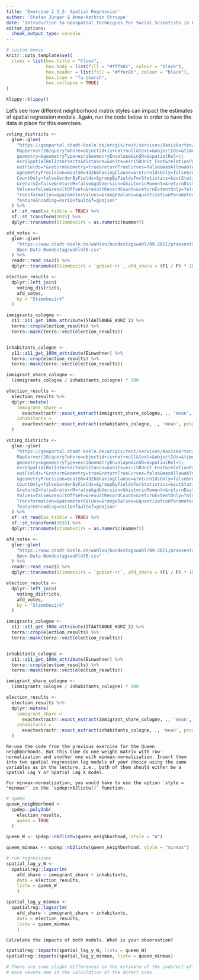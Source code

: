 ```yaml
---
title: 'Exercise 2_3_2: Spatial Regression'
author: 'Stefan Jünger & Anne-Kathrin Stroppe'
date: 'Introduction to Geospatial Techniques for Social Scientists in R'
editor_options: 
  chunk_output_type: console
---
```


```r
# custom boxes
knitr::opts_template$set(
  clues = list(box.title = "Clues",
               box.body = list(fill = "#fff9dc", colour = "black"),
               box.header = list(fill = "#ffec8b", colour = "black"),
               box.icon = "fa-search",
               box.collapse = TRUE)
)
```

```r
klippy::klippy()
```

Let's see how different neighborhood matrix styles can impact the estimates of spatial regression models. Again, run the code below in order to have the data in place for this exercises.

```r
voting_districts <-
  glue::glue(
    "https://geoportal.stadt-koeln.de/arcgis/rest/services/Basiskarten/kgg/\\
    MapServer/20/query?where=objectid+is+not+null&text=&objectIds=&time=&\\
    geometry=&geometryType=esriGeometryEnvelope&inSR=&spatialRel=\\
    esriSpatialRelIntersects&distance=&units=esriSRUnit_Foot&relationParam=&\\
    outFields=*&returnGeometry=true&returnTrueCurves=false&maxAllowableOffset=\\
    &geometryPrecision=&outSR=4326&havingClause=&returnIdsOnly=false&return\\
    CountOnly=false&orderByFields=&groupByFieldsForStatistics=&outStatistics=\\
    &returnZ=false&returnM=false&gdbVersion=&historicMoment=&returnDistinct\\
    Values=false&resultOffset=&resultRecordCount=&returnExtentOnly=false&datum\\
    Transformation=&parameterValues=&rangeValues=&quantizationParameters=&\\
    featureEncoding=esriDefault&f=geojson"
  ) %>% 
  sf::st_read(as_tibble = TRUE) %>%
  sf::st_transform(3035) %>% 
  dplyr::transmute(Stimmbezirk = as.numeric(nummer))

afd_votes <-
  glue::glue(
    "https://www.stadt-koeln.de/wahlen/bundestagswahl/09-2021/praesentation/\\
    Open-Data-Bundestagswahl476.csv"
  ) %>% 
  readr::read_csv2() %>%
  dplyr::transmute(Stimmbezirk = `gebiet-nr`, afd_share = (F1 / F) * 100)

election_results <-
  dplyr::left_join(
    voting_districts,
    afd_votes,
    by = "Stimmbezirk"
  )

immigrants_cologne <-
  z11::z11_get_100m_attribute(STAATSANGE_KURZ_2) %>%
  terra::crop(election_results) %>%
  terra::mask(terra::vect(election_results))


inhabitants_cologne <-
  z11::z11_get_100m_attribute(Einwohner) %>%
  terra::crop(election_results) %>%
  terra::mask(terra::vect(election_results))

immigrant_share_cologne <-
  (immigrants_cologne / inhabitants_cologne) * 100

election_results <-
  election_results %>%
  dplyr::mutate(
    immigrant_share = 
      exactextractr::exact_extract(immigrant_share_cologne, ., 'mean', progress = FALSE),
    inhabitants = 
      exactextractr::exact_extract(inhabitants_cologne, ., 'mean', progress = FALSE)
  )
```

```r
voting_districts <-
  glue::glue(
    "https://geoportal.stadt-koeln.de/arcgis/rest/services/Basiskarten/kgg/\\
    MapServer/20/query?where=objectid+is+not+null&text=&objectIds=&time=&\\
    geometry=&geometryType=esriGeometryEnvelope&inSR=&spatialRel=\\
    esriSpatialRelIntersects&distance=&units=esriSRUnit_Foot&relationParam=&\\
    outFields=*&returnGeometry=true&returnTrueCurves=false&maxAllowableOffset=\\
    &geometryPrecision=&outSR=4326&havingClause=&returnIdsOnly=false&return\\
    CountOnly=false&orderByFields=&groupByFieldsForStatistics=&outStatistics=\\
    &returnZ=false&returnM=false&gdbVersion=&historicMoment=&returnDistinct\\
    Values=false&resultOffset=&resultRecordCount=&returnExtentOnly=false&datum\\
    Transformation=&parameterValues=&rangeValues=&quantizationParameters=&\\
    featureEncoding=esriDefault&f=geojson"
  ) %>% 
  sf::st_read(as_tibble = TRUE) %>%
  sf::st_transform(3035) %>% 
  dplyr::transmute(Stimmbezirk = as.numeric(nummer))

afd_votes <-
  glue::glue(
    "https://www.stadt-koeln.de/wahlen/bundestagswahl/09-2021/praesentation/\\
    Open-Data-Bundestagswahl476.csv"
  ) %>% 
  readr::read_csv2() %>%
  dplyr::transmute(Stimmbezirk = `gebiet-nr`, afd_share = (F1 / F) * 100)

election_results <-
  dplyr::left_join(
    voting_districts,
    afd_votes,
    by = "Stimmbezirk"
  )

immigrants_cologne <-
  z11::z11_get_100m_attribute(STAATSANGE_KURZ_2) %>%
  terra::crop(election_results) %>%
  terra::mask(terra::vect(election_results))


inhabitants_cologne <-
  z11::z11_get_100m_attribute(Einwohner) %>%
  terra::crop(election_results) %>%
  terra::mask(terra::vect(election_results))

immigrant_share_cologne <-
  (immigrants_cologne / inhabitants_cologne) * 100

election_results <-
  election_results %>%
  dplyr::mutate(
    immigrant_share = 
      exactextractr::exact_extract(immigrant_share_cologne, ., 'mean', progress = FALSE),
    inhabitants = 
      exactextractr::exact_extract(inhabitants_cologne, ., 'mean', progress = FALSE)
  )
```

```block
Re-use the code from the previous exercise for the Queen neighborhoods. But this time do one weight matrix with row-normalization and another one with minmax-normalization. Insert them into two spatial regression lag models of your choice using the same variables as in the lecture, i.e., both of them should either be a Spatial Lag Y or Spatial Lag X model.
```

```block
For minmax-normalization, you would have to use the option `style = "minmax"` in the `spdep:nb2listw()` function.
```

```r
# spdep
queen_neighborhood <-
  spdep::poly2nb(
    election_results,
    queen = TRUE
  )

queen_W <- spdep::nb2listw(queen_neighborhood, style = "W")

queen_minmax <- spdep::nb2listw(queen_neighborhood, style = "minmax")

# run regressions
spatial_lag_y_W <-
  spatialreg::lagsarlm(
    afd_share ~ immigrant_share + inhabitants,
    data = election_results,
    listw = queen_W
    )

spatial_lag_y_minmax <-
  spatialreg::lagsarlm(
    afd_share ~ immigrant_share + inhabitants,
    data = election_results,
    listw = queen_minmax
    )
```

```block
Calculate the impacts of both models. What is your observation?
```

```r
spatialreg::impacts(spatial_lag_y_W, listw = queen_W)
spatialreg::impacts(spatial_lag_y_minmax, listw = queen_minmax)

# There are some slight differences in the estimate of the indirect effects but
# more severe one in the calculation of the direct ones.
```